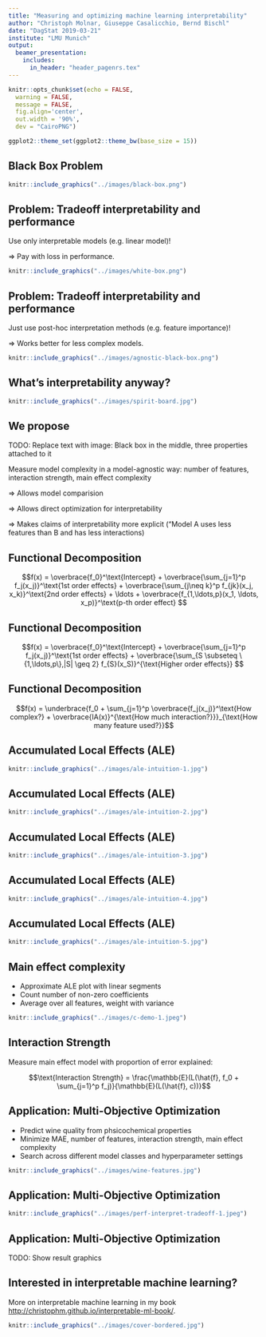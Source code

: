 ```yaml
---
title: "Measuring and optimizing machine learning interpretability"
author: "Christoph Molnar, Giuseppe Casalicchio, Bernd Bischl"
date: "DagStat 2019-03-21"
institute: "LMU Munich"
output: 
  beamer_presentation:
    includes:
      in_header: "header_pagenrs.tex"
---
```



```r
knitr::opts_chunk$set(echo = FALSE, 
  warning = FALSE,
  message = FALSE, 
  fig.align='center', 
  out.width = '90%',
  dev = "CairoPNG")

ggplot2::theme_set(ggplot2::theme_bw(base_size = 15))
```

## Black Box Problem

```r
knitr::include_graphics("../images/black-box.png")
```
## Problem: Tradeoff interpretability and performance
Use only interpretable models (e.g. linear model)! 

$\Rightarrow$ Pay with loss in performance.

```r
knitr::include_graphics("../images/white-box.png")
```
## Problem: Tradeoff interpretability and performance
Just use post-hoc interpretation methods (e.g. feature importance)! 

$\Rightarrow$ Works better for less complex models.

```r
knitr::include_graphics("../images/agnostic-black-box.png")
```

## What's interpretability anyway?

```r
knitr::include_graphics("../images/spirit-board.jpg")
```

## We propose

TODO: Replace text with image: Black box in the middle, three properties attached to it

Measure model complexity in a model-agnostic way: number of features, interaction strength, main effect complexity

$\Rightarrow$ Allows model comparision

$\Rightarrow$ Allows direct optimization for interpretability

$\Rightarrow$ Makes claims of interpretability more explicit ("Model A uses less features than B and has less interactions)



## Functional Decomposition

$$f(x) = \overbrace{f_0}^\text{Intercept} + \overbrace{\sum_{j=1}^p f_j(x_j)}^\text{1st order effects} + \overbrace{\sum_{j\neq k}^p f_{jk}(x_j, x_k)}^\text{2nd order effects} + \ldots + \overbrace{f_{1,\ldots,p}(x_1, \ldots, x_p)}^\text{p-th order effect}
$$


## Functional Decomposition
$$f(x)  = \overbrace{f_0}^\text{Intercept} + \overbrace{\sum_{j=1}^p f_j(x_j)}^\text{1st order effects} + \overbrace{\sum_{S \subseteq \{1,\ldots,p\},|S| \geq 2} f_{S}(x_S)}^{\text{Higher order effects}}
$$

## Functional Decomposition 

$$f(x)  = \underbrace{f_0 + \sum_{j=1}^p \overbrace{f_j(x_j)}^\text{How complex?} + \overbrace{IA(x)}^{\text{How much interaction?}}}_{\text{How many feature used?}}$$

## Accumulated Local Effects (ALE)

```r
knitr::include_graphics("../images/ale-intuition-1.jpg")
```
## Accumulated Local Effects (ALE)

```r
knitr::include_graphics("../images/ale-intuition-2.jpg")
```

## Accumulated Local Effects (ALE)

```r
knitr::include_graphics("../images/ale-intuition-3.jpg")
```

## Accumulated Local Effects (ALE)

```r
knitr::include_graphics("../images/ale-intuition-4.jpg")
```
## Accumulated Local Effects (ALE)

```r
knitr::include_graphics("../images/ale-intuition-5.jpg")
```


## Main effect complexity

- Approximate ALE plot with linear segments
- Count number of non-zero coefficients
- Average over all features, weight with variance

```r
knitr::include_graphics("../images/c-demo-1.jpeg")
```
## Interaction Strength

Measure main effect model with proportion of error explained:


$$\text{Interaction Strength} =  \frac{\mathbb{E}(L(\hat{f}, f_0 + \sum_{j=1}^p f_j)}{\mathbb{E}(L(\hat{f}, c))}$$

## Application: Multi-Objective Optimization

- Predict wine quality from phsicochemical properties
- Minimize MAE, number of features, interaction strength, main effect complexity
- Search across different model classes and hyperparameter settings  

```r
knitr::include_graphics("../images/wine-features.jpg")
```


## Application: Multi-Objective Optimization

```r
knitr::include_graphics("../images/perf-interpret-tradeoff-1.jpeg")
```


## Application: Multi-Objective Optimization

TODO: Show result graphics

## Interested in interpretable machine learning?
More on interpretable machine learning in my book [http://christophm.github.io/interpretable-ml-book/](http://christophm.github.io/interpretable-ml-book/).

```r
knitr::include_graphics("../images/cover-bordered.jpg")
```

